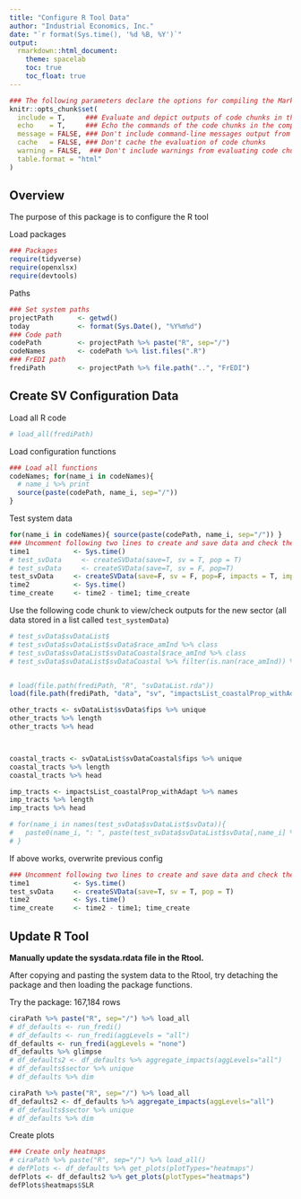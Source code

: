 ```yaml
---
title: "Configure R Tool Data"
author: "Industrial Economics, Inc."
date: "`r format(Sys.time(), '%d %B, %Y')`"
output:
  rmarkdown::html_document:
    theme: spacelab
    toc: true
    toc_float: true
---
```


<style>
/* Simplified version of Bootstrap's responsive table CSS */
.table-responsive {
    display: block;
    width: 100%;
    overflow-x: auto;
}

.table-responsive > table {
    width: 100%;
}
</style>


```r
### The following parameters declare the options for compiling the Markdown document.
knitr::opts_chunk$set(
  include = T,     ### Evaluate and depict outputs of code chunks in the compiled document
  echo    = T,     ### Echo the commands of the code chunks in the compiled document
  message = FALSE, ### Don't include command-line messages output from evaluating code chunks
  cache   = FALSE, ### Don't cache the evaluation of code chunks
  warning = FALSE,  ### Don't include warnings from evaluating code chunks
  table.format = "html" 
)
```

## Overview

The purpose of this package is to configure the R tool

Load packages 

```r
### Packages
require(tidyverse)
require(openxlsx)
require(devtools)
```


Paths



```r
### Set system paths
projectPath      <- getwd()
today            <- format(Sys.Date(), "%Y%m%d")
### Code path
codePath         <- projectPath %>% paste("R", sep="/")
codeNames        <- codePath %>% list.files(".R")
### FrEDI path
frediPath        <- projectPath %>% file.path("..", "FrEDI")
```


## Create SV Configuration Data



Load all R code

```r
# load_all(frediPath)
```

Load configuration functions

```r
### Load all functions
codeNames; for(name_i in codeNames){ 
  # name_i %>% print
  source(paste(codePath, name_i, sep="/")) 
}

```

Test system data

```r
for(name_i in codeNames){ source(paste(codePath, name_i, sep="/")) }
### Uncomment following two lines to create and save data and check the outputs
time1           <- Sys.time()
# test_svData     <- createSVData(save=T, sv = T, pop = T)
# test_svData     <- createSVData(save=T, sv = F, pop=T)
test_svData     <- createSVData(save=F, sv = F, pop=F, impacts = T, impactSectors = c("Coastal Properties"), format=F)
time2           <- Sys.time()
time_create     <- time2 - time1; time_create
```

Use the following code chunk to view/check outputs for the new sector (all data stored in a list called `test_systemData`)

```r

# test_svData$svDataList$
# test_svData$svDataList$svData$race_amInd %>% class
# test_svData$svDataList$svDataCoastal$race_amInd %>% class
# test_svData$svDataList$svDataCoastal %>% filter(is.nan(race_amInd)) %>% nrow


# load(file.path(frediPath, "R", "svDataList.rda"))
load(file.path(frediPath, "data", "sv", "impactsList_coastalProp_withAdapt.rda"))

other_tracts <- svDataList$svData$fips %>% unique
other_tracts %>% length
other_tracts %>% head



coastal_tracts <- svDataList$svDataCoastal$fips %>% unique
coastal_tracts %>% length
coastal_tracts %>% head

imp_tracts <- impactsList_coastalProp_withAdapt %>% names
imp_tracts %>% length
imp_tracts %>% head
```


```r
# for(name_i in names(test_svData$svDataList$svData)){
#   paste0(name_i, ": ", paste(test_svData$svDataList$svData[,name_i] %>% class, collapse=", ")) %>% print
# }
```






If above works, overwrite previous config

```r
### Uncomment following two lines to create and save data and check the outputs
time1           <- Sys.time()
test_svData     <- createSVData(save=T, sv = T, pop = T)
time2           <- Sys.time()
time_create     <- time2 - time1; time_create
```





## Update R Tool

**Manually update the sysdata.rdata file in the Rtool.**

After copying and pasting the system data to the Rtool, try detaching the package and then loading the package functions. 


Try the package: 167,184 rows

```r
ciraPath %>% paste("R", sep="/") %>% load_all
# df_defaults <- run_fredi()
# df_defaults <- run_fredi(aggLevels = "all")
df_defaults <- run_fredi(aggLevels = "none")
df_defaults %>% glimpse
# df_defaults2 <- df_defaults %>% aggregate_impacts(aggLevels="all")
# df_defaults$sector %>% unique
# df_defaults %>% dim
```


```r
ciraPath %>% paste("R", sep="/") %>% load_all
df_defaults2 <- df_defaults %>% aggregate_impacts(aggLevels="all")
# df_defaults$sector %>% unique
# df_defaults %>% dim
```



Create plots



```r
### Create only heatmaps
# ciraPath %>% paste("R", sep="/") %>% load_all()
# defPlots <- df_defaults %>% get_plots(plotTypes="heatmaps")
defPlots <- df_defaults2 %>% get_plots(plotTypes="heatmaps")
defPlots$heatmaps$SLR
```


